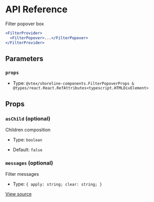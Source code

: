 # API Reference

Filter popover box

```jsx
<FilterProvider>
  <FilterPopover>...</FilterPopover>
</FilterProvider>
```

## Parameters

### `props`

- Type: `@vtex/shoreline-components.FilterPopoverProps & @types/react.React.RefAttributes<typescript.HTMLDivElement>`

## Props

### `asChild` (optional)

Children composition

- Type: `boolean`

- Default: `false`

### `messages` (optional)

Filter messages

- Type: `{ apply: string; clear: string; }`

[View source](https://github.com/vtex/shoreline/blob/18b8ed5ed/packages/components/src/filter/filter-popover.tsx#L25)

